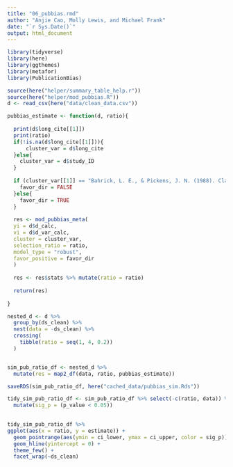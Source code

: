 ```yaml
---
title: "06_pubbias.rmd"
author: "Anjie Cao, Molly Lewis, and Michael Frank"
date: "`r Sys.Date()`"
output: html_document
---
```


```r
library(tidyverse)
library(here)
library(ggthemes)
library(metafor)
library(PublicationBias)

source(here("helper/summary_table_help.r"))
source(here("helper/mod_pubbias.R"))
d <- read_csv(here("data/clean_data.csv"))
```


```r

pubbias_estimate <- function(d, ratio){
  
  print(d$long_cite[[1]])
  print(ratio)
  if(!is.na(d$long_cite[[1]])){
      cluster_var = d$long_cite
  }else{
    cluster_var = d$study_ID
  }
  
  if (cluster_var[[1]] == "Bahrick, L. E., & Pickens, J. N. (1988). Classification of bimodal English and Spanish language passages by infants. Infant Behavior and Development, 11(3), 277-296. https://doi.org/10.1016/0163-6383(88)90014-8" | cluster_var[[1]] ==  "Altvater-Mackensen, N., & Fikkert, P. (2010). The acquisition of the stop-fricative contrast in"){
    favor_dir = FALSE
  }else{
    favor_dir = TRUE
  }
  
  res <- mod_pubbias_meta(
  yi = d$d_calc, 
  vi = d$d_var_calc, 
  cluster = cluster_var,
  selection_ratio = ratio, 
  model_type = "robust", 
  favor_positive = favor_dir
  )
  
  res <- res$stats %>% mutate(ratio = ratio)
  
  return(res)
  
}


```


```r

nested_d <- d %>% 
  group_by(ds_clean) %>% 
  nest(data = -ds_clean) %>% 
  crossing(
    tibble(ratio = seq(1, 4, 0.2))
  )


sim_pub_ratio_df <- nested_d %>% 
  mutate(res = map2_df(data, ratio, pubbias_estimate))

```


```r
saveRDS(sim_pub_ratio_df, here("cached_data/pubbias_sim.Rds"))
```



```r
tidy_sim_pub_ratio_df <- sim_pub_ratio_df %>% select(-c(ratio, data)) %>% unnest(res) %>%
  mutate(sig_p = (p_value < 0.05))
  
```

```r
tidy_sim_pub_ratio_df %>% 
ggplot(aes(x = ratio, y = estimate)) + 
  geom_pointrange(aes(ymin = ci_lower, ymax = ci_upper, color = sig_p)) +
  geom_hline(yintercept = 0) + 
  theme_few() + 
  facet_wrap(~ds_clean)

```









